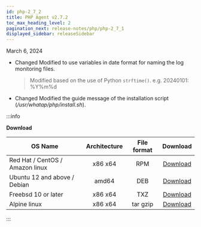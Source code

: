 ```yaml
---
id: php-2_7_2
title: PHP Agent v2.7.2
toc_max_heading_level: 2
pagination_next: release-notes/php/php-2_7_1
displayed_sidebar: releaseSidebar
---
```


March 6, 2024

- <Status>Changed</Status> Modified to use variables in date format for naming the log monitoring files.

  > Modified based on the use of Python `strftime()`. e.g. 20240101: %Y%m%d

- <Status>Changed</Status> Modified the guide message of the installation script (<em>/usr/whatap/php/install.sh</em>).

:::info

**Download**

| OS Name                         | Architecture | File format |                                    Download                                    |
| ------------------------------- | :----------: | :---------: | :----------------------------------------------------------------------------: |
| Red Hat / CentOS / Amazon linux |    x86 x64   |     RPM     | [Download](https://repo.whatap.io/centos/6/x86_64/whatap-php-2.7-2.x86_64.rpm) |
| Ubuntu 12 and above / Debian    |     amd64    |     DEB     |  [Download](https://repo.whatap.io/debian/unstable/whatap-php_2.7.2_amd64.deb) |
| Freebsd 10 or later             |    x86 x64   |     TXZ     |       [Download](https://repo.whatap.io/freebsd/10/whatap-php-2.7.2.txz)       |
| Alpine linux                    |    x86 x64   |   tar gzip  |    [Download](https://repo.whatap.io/alpine/x86_64/whatap-php-2.7.2.tar.gz)    |

:::
